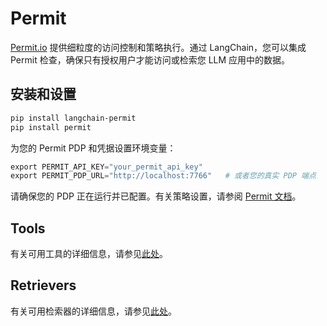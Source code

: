 # Permit

[Permit.io](https://permit.io/) 提供细粒度的访问控制和策略执行。通过 LangChain，您可以集成 Permit 检查，确保只有授权用户才能访问或检索您 LLM 应用中的数据。

## 安装和设置

```bash
pip install langchain-permit
pip install permit
```

为您的 Permit PDP 和凭据设置环境变量：

```python
export PERMIT_API_KEY="your_permit_api_key"
export PERMIT_PDP_URL="http://localhost:7766"   # 或者您的真实 PDP 端点
```

请确保您的 PDP 正在运行并已配置。有关策略设置，请参阅
[Permit 文档](https://docs.permit.io/sdk/python/quickstart-python/#2-setup-your-pdp-policy-decision-point-container)。

## Tools

有关可用工具的详细信息，请参见[此处](/docs/integrations/tools/permit)。

## Retrievers

有关可用检索器的详细信息，请参见[此处](/docs/integrations/retrievers/permit)。